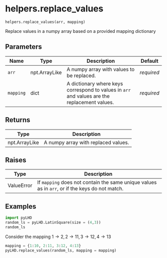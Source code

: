 # helpers.replace_values { #pyLHD.helpers.replace_values }

`helpers.replace_values(arr, mapping)`

Replace values in a numpy array based on a provided mapping dictionary

## Parameters

| Name      | Type          | Description                                                                                  | Default    |
|-----------|---------------|----------------------------------------------------------------------------------------------|------------|
| `arr`     | npt.ArrayLike | A numpy array with values to be replaced.                                                    | _required_ |
| `mapping` | dict          | A dictionary where keys correspond to values in `arr` and values are the replacement values. | _required_ |

## Returns

| Type          | Description                         |
|---------------|-------------------------------------|
| npt.ArrayLike | A numpy array with replaced values. |

## Raises

| Type       | Description                                                                                    |
|------------|------------------------------------------------------------------------------------------------|
| ValueError | If `mapping` does not contain the same unique values as in `arr`, or if the keys do not match. |

## Examples




```python
import pyLHD
random_ls = pyLHD.LatinSquare(size = (4,3))
random_ls
```
Consider the mapping $1 \rightarrow 2, 2 \rightarrow 11, 3 \rightarrow 12, 4 \rightarrow 13$
```python
mapping = {1:10, 2:11, 3:12, 4:13}
pyLHD.replace_values(random_ls, mapping = mapping)
```